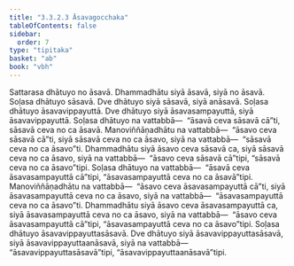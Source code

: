 ```yaml
---
title: "3.3.2.3 Āsavagocchaka"
tableOfContents: false
sidebar:
  order: 7
type: "tipitaka"
basket: "ab"
book: "vbh"
---
```



<DynamicBreadcrumb />

<Paragraph number="695" book="vbh">
Sattarasa dhātuyo no āsavā. Dhammadhātu siyā āsavā, siyā no āsavā. Soḷasa dhātuyo sāsavā. Dve dhātuyo siyā sāsavā, siyā anāsavā. Soḷasa dhātuyo āsavavippayuttā. Dve dhātuyo siyā āsavasampayuttā, siyā āsavavippayuttā. Soḷasa dhātuyo na vattabbā—  “āsavā ceva sāsavā cā”ti, sāsavā ceva no ca āsavā. Manoviññāṇadhātu na vattabbā—  “āsavo ceva sāsavā cā”ti, siyā sāsavā ceva no ca āsavo, siyā na vattabbā—  “sāsavā ceva no ca āsavo”ti. Dhammadhātu siyā āsavo ceva sāsavā ca, siyā sāsavā ceva no ca āsavo, siyā na vattabbā—  “āsavo ceva sāsavā cā”tipi, “sāsavā ceva no ca āsavo”tipi.
</Paragraph>

<Paragraph number="696" book="vbh">
Soḷasa dhātuyo na vattabbā—  “āsavā ceva āsavasampayuttā cā”tipi, “āsavasampayuttā ceva no ca āsavā”tipi. Manoviññāṇadhātu na vattabbā—  “āsavo ceva āsavasampayuttā cā”ti, siyā āsavasampayuttā ceva no ca āsavo, siyā na vattabbā—  “āsavasampayuttā ceva no ca āsavo”ti. Dhammadhātu siyā āsavo ceva āsavasampayuttā ca, siyā āsavasampayuttā ceva no ca āsavo, siyā na vattabbā—  “āsavo ceva āsavasampayuttā cā”tipi, “āsavasampayuttā ceva no ca āsavo”tipi. Soḷasa dhātuyo āsavavippayuttasāsavā. Dve dhātuyo siyā āsavavippayuttasāsavā, siyā āsavavippayuttaanāsavā, siyā na vattabbā—  “āsavavippayuttasāsavā”tipi, “āsavavippayuttaanāsavā”tipi.
</Paragraph>